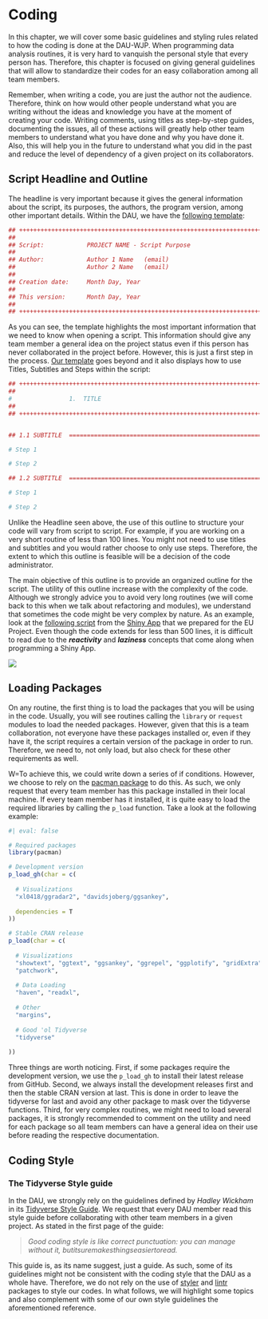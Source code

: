 # Coding

In this chapter, we will cover some basic guidelines and styling rules related to how the coding is done at the DAU-WJP. When programming data analysis routines, it is very hard to vanquish the personal style that every person has. Therefore, this chapter is focused on giving general guidelines that will allow to standardize their codes for an easy collaboration among all team members.

Remember, when writing a code, you are just the author not the audience. Therefore, think on how would other people understand what you are writing without the ideas and knowledge you have at the moment of creating your code. Writing comments, using titles as step-by-step guides, documenting the issues, all of these actions will greatly help other team members to understand what you have done and why you have done it. Also, this will help you in the future to understand what you did in the past and reduce the level of dependency of a given project on its collaborators.

## Script Headline and Outline

The headline is very important because it gives the general information about the script, its purposes, the authors, the program version, among other important details. Within the DAU, we have the [following template](https://github.com/ctoruno/WJP-Resources/blob/main/outline_template.R):

``` r
## ++++++++++++++++++++++++++++++++++++++++++++++++++++++++++++++++++++++++++++++++++++++++++++++++++++++++++
##
## Script:            PROJECT NAME - Script Purpose
##
## Author:            Author 1 Name   (email)
##                    Author 2 Name   (email)
##
## Creation date:     Month Day, Year
##
## This version:      Month Day, Year
##
## ++++++++++++++++++++++++++++++++++++++++++++++++++++++++++++++++++++++++++++++++++++++++++++++++++++++++++
```

As you can see, the template highlights the most important information that we need to know when opening a script. This information should give any team member a general idea on the project status even if this person has never collaborated in the project before. However, this is just a first step in the process. [Our template](https://github.com/ctoruno/WJP-Resources/blob/main/outline_template.R) goes beyond and it also displays how to use Titles, Subtitles and Steps within the script:

``` r
## ++++++++++++++++++++++++++++++++++++++++++++++++++++++++++++++++++++++++++++++++++++++++++++++++++++++++++
##
#                1.  TITLE                                                                               ----
##
## ++++++++++++++++++++++++++++++++++++++++++++++++++++++++++++++++++++++++++++++++++++++++++++++++++++++++++


## 1.1 SUBTITLE  ============================================================================================

# Step 1

# Step 2

## 1.2 SUBTITLE  ============================================================================================

# Step 1

# Step 2
```

Unlike the Headline seen above, the use of this outline to structure your code will vary from script to script. For example, if you are working on a very short routine of less than 100 lines. You might not need to use titles and subtitles and you would rather choose to only use steps. Therefore, the extent to which this outline is feasible will be a decision of the code administrator.

The main objective of this outline is to provide an organized outline for the script. The utility of this outline increase with the complexity of the code. Although we strongly advice you to avoid very long routines (we will come back to this when we talk about refactoring and modules), we understand that sometimes the code might be very complex by nature. As an example, look at the [following script](https://github.com/ctoruno/EU-Lawyer-Data/blob/main/app.R) from the [Shiny App](https://carlos-toruno.shinyapps.io/EU-Lawyer-Data/) that we prepared for the EU Project. Even though the code extends for less than 500 lines, it is difficult to read due to the ***reactivity*** and ***laziness*** concepts that come along when programming a Shiny App.

![](www/Header.png){fig-align="center"}

## Loading Packages

On any routine, the first thing is to load the packages that you will be using in the code. Usually, you will see routines calling the `library` or `request` modules to load the needed packages. However, given that this is a team collaboration, not everyone have these packages installed or, even if they have it, the script requires a certain version of the package in order to run. Therefore, we need to, not only load, but also check for these other requirements as well.

W=To achieve this, we could write down a series of if conditions. However, we choose to rely on the [pacman package](https://trinker.github.io/pacman/) to do this. As such, we only request that every team member has this package installed in their local machine. If every team member has it installed, it is quite easy to load the required libraries by calling the `p_load` function. Take a look at the following example:

```r
#| eval: false

# Required packages
library(pacman)

# Development version
p_load_gh(char = c(
  
  # Visualizations
  "xl0418/ggradar2", "davidsjoberg/ggsankey",
  
  dependencies = T
))

# Stable CRAN release
p_load(char = c(
  
  # Visualizations
  "showtext", "ggtext", "ggsankey", "ggrepel", "ggplotify", "gridExtra", "ggradar2",
  "patchwork",
  
  # Data Loading
  "haven", "readxl",
  
  # Other
  "margins",  
  
  # Good 'ol Tidyverse
  "tidyverse"
  
))
```

Three things are worth noticing. First, if some packages require the development version, we use the `p_load_gh` to install their latest release from GitHub. Second, we always install the development releases first and then the stable CRAN version at last. This is done in order to leave the tidyverse for last and avoid any other package to mask over the tidyverse functions. Third, for very complex routines, we might need to load several packages, it is strongly recommended to comment on the utility and need for each package so all team members can have a general idea on their use before reading the respective documentation.

## Coding Style

### The Tidyverse Style guide

In the DAU, we strongly rely on the guidelines defined by *Hadley Wickham* in its [Tidyverse Style Guide](https://style.tidyverse.org/index.html). We request that every DAU member read this style guide before collaborating with other team members in a given project. As stated in the first page of the guide:

> *Good coding style is like correct punctuation: you can manage without it, butitsuremakesthingseasiertoread.*

This guide is, as its name suggest, just a guide. As such, some of its guidelines might not be consistent with the coding style that the DAU as a whole have. Therefore, we do not rely on the use of [styler](https://styler.r-lib.org/) and [lintr](https://lintr.r-lib.org/) packages to style our codes. In what follows, we will highlight some topics and also complement with some of our own style guidelines the aforementioned reference.
